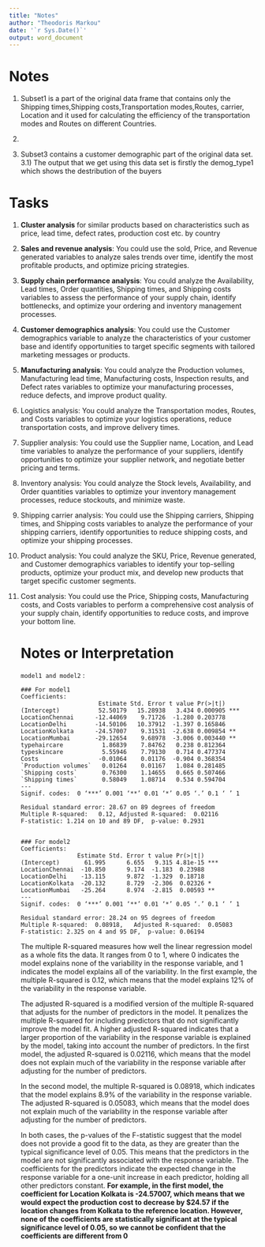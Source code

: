 ```yaml
---
title: "Notes"
author: "Theodoris Markou"
date: '`r Sys.Date()`'
output: word_document
---
```


# Notes

1)  Subset1 is a part of the original data frame that contains only the Shipping times,Shipping costs,Transportation modes,Routes, carrier, Location and it used for calculating the efficiency of the transportation modes and Routes on different Countries.

2)  

3)  Subset3 contains a customer demographic part of the original data set. 3.1) The output that we get using this data set is firstly the demog_type1 which shows the destribution of the buyers

# Tasks

1.  **Cluster analysis** for similar products based on characteristics such as price, lead time, defect rates, production cost etc. by country

2.  **Sales and revenue analysis**: You could use the sold, Price, and Revenue generated variables to analyze sales trends over time, identify the most profitable products, and optimize pricing strategies.

3.  **Supply chain performance analysis**: You could analyze the Availability, Lead times, Order quantities, Shipping times, and Shipping costs variables to assess the performance of your supply chain, identify bottlenecks, and optimize your ordering and inventory management processes.

4.  **Customer demographics analysis**: You could use the Customer demographics variable to analyze the characteristics of your customer base and identify opportunities to target specific segments with tailored marketing messages or products.

5.  **Manufacturing analysis**: You could analyze the Production volumes, Manufacturing lead time, Manufacturing costs, Inspection results, and Defect rates variables to optimize your manufacturing processes, reduce defects, and improve product quality.

6.  Logistics analysis: You could analyze the Transportation modes, Routes, and Costs variables to optimize your logistics operations, reduce transportation costs, and improve delivery times.

7.  Supplier analysis: You could use the Supplier name, Location, and Lead time variables to analyze the performance of your suppliers, identify opportunities to optimize your supplier network, and negotiate better pricing and terms.

8.  Inventory analysis: You could analyze the Stock levels, Availability, and Order quantities variables to optimize your inventory management processes, reduce stockouts, and minimize waste.

9.  Shipping carrier analysis: You could use the Shipping carriers, Shipping times, and Shipping costs variables to analyze the performance of your shipping carriers, identify opportunities to reduce shipping costs, and optimize your shipping processes.

10. Product analysis: You could analyze the SKU, Price, Revenue generated, and Customer demographics variables to identify your top-selling products, optimize your product mix, and develop new products that target specific customer segments.

11. Cost analysis: You could use the Price, Shipping costs, Manufacturing costs, and Costs variables to perform a comprehensive cost analysis of your supply chain, identify opportunities to reduce costs, and improve your bottom line.

    # Notes or Interpretation

    `model1 and model2` :

        ### For model1
        Coefficients:
                              Estimate Std. Error t value Pr(>|t|)    
        (Intercept)           52.50179   15.28938   3.434 0.000905 ***
        LocationChennai      -12.44069    9.71726  -1.280 0.203778    
        LocationDelhi        -14.50106   10.37912  -1.397 0.165846    
        LocationKolkata      -24.57007    9.31531  -2.638 0.009854 ** 
        LocationMumbai       -29.12654    9.68978  -3.006 0.003440 ** 
        typehaircare           1.86839    7.84762   0.238 0.812364    
        typeskincare           5.55946    7.79130   0.714 0.477374    
        Costs                 -0.01064    0.01176  -0.904 0.368354    
        `Production volumes`   0.01264    0.01167   1.084 0.281485    
        `Shipping costs`       0.76300    1.14655   0.665 0.507466    
        `Shipping times`       0.58049    1.08714   0.534 0.594704    
        ---
        Signif. codes:  0 ‘***’ 0.001 ‘**’ 0.01 ‘*’ 0.05 ‘.’ 0.1 ‘ ’ 1

        Residual standard error: 28.67 on 89 degrees of freedom
        Multiple R-squared:   0.12, Adjusted R-squared:  0.02116 
        F-statistic: 1.214 on 10 and 89 DF,  p-value: 0.2931


        ### For model2
        Coefficients:
                        Estimate Std. Error t value Pr(>|t|)    
        (Intercept)       61.995      6.655   9.315 4.81e-15 ***
        LocationChennai  -10.850      9.174  -1.183  0.23988    
        LocationDelhi    -13.115      9.872  -1.329  0.18718    
        LocationKolkata  -20.132      8.729  -2.306  0.02326 *  
        LocationMumbai   -25.264      8.974  -2.815  0.00593 ** 
        ---
        Signif. codes:  0 ‘***’ 0.001 ‘**’ 0.01 ‘*’ 0.05 ‘.’ 0.1 ‘ ’ 1

        Residual standard error: 28.24 on 95 degrees of freedom
        Multiple R-squared:  0.08918,   Adjusted R-squared:  0.05083 
        F-statistic: 2.325 on 4 and 95 DF,  p-value: 0.06194

    The multiple R-squared measures how well the linear regression model as a whole fits the data. It ranges from 0 to 1, where 0 indicates the model explains none of the variability in the response variable, and 1 indicates the model explains all of the variability. In the first example, the multiple R-squared is 0.12, which means that the model explains 12% of the variability in the response variable.

    The adjusted R-squared is a modified version of the multiple R-squared that adjusts for the number of predictors in the model. It penalizes the multiple R-squared for including predictors that do not significantly improve the model fit. A higher adjusted R-squared indicates that a larger proportion of the variability in the response variable is explained by the model, taking into account the number of predictors. In the first model, the adjusted R-squared is 0.02116, which means that the model does not explain much of the variability in the response variable after adjusting for the number of predictors.

    In the second model, the multiple R-squared is 0.08918, which indicates that the model explains 8.9% of the variability in the response variable. The adjusted R-squared is 0.05083, which means that the model does not explain much of the variability in the response variable after adjusting for the number of predictors.

    In both cases, the p-values of the F-statistic suggest that the model does not provide a good fit to the data, as they are greater than the typical significance level of 0.05. This means that the predictors in the model are not significantly associated with the response variable. The coefficients for the predictors indicate the expected change in the response variable for a one-unit increase in each predictor, holding all other predictors constant. **For example, in the first model, the coefficient for Location Kolkata is -24.57007, which means that we would expect the production cost to decrease by \$24.57 if the location changes from Kolkata to the reference location. However, none of the coefficients are statistically significant at the typical significance level of 0.05, so we cannot be confident that the coefficients are different from 0**
